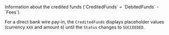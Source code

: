  
<ParamField body="CreditedFunds" type="object">     
Information about the credited funds (`CreditedFunds` = `DebitedFunds` - `Fees`).   

For a direct bank wire pay-in, the `CreditedFunds` displays placeholder values (currency `XXX` and amount `0`) until the `Status` changes to `SUCCEEDED`.
<Expandable title="properties">  
<Currency6 />  
<Amount2 />  
</Expandable> 
</ParamField>